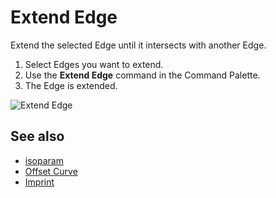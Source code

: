
<Reference shortcut="" command="Extend Edge" button="" />

# Extend Edge

Extend the selected Edge until it intersects with another Edge.

1. Select Edges you want to extend.
2. Use the **Extend Edge** command in the Command Palette.
3. The Edge is extended.

![Extend Edge](/img/extend-edge.gif)

## See also
- [isoparam](./isoparam)
- [Offset Curve](./offset-curve)
- [Imprint](./imprint)















